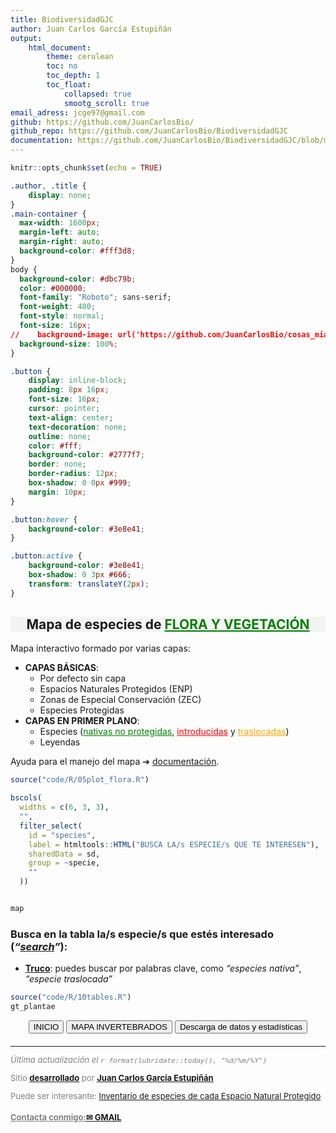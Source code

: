 ```yaml
---
title: BiodiversidadGJC
author: Juan Carlos García Estupiñán
output: 
    html_document:
        theme: cerulean
        toc: no
        toc_depth: 1
        toc_float: 
            collapsed: true
            smootg_scroll: true
email_adress: jcge97@gmail.com
github: https://github.com/JuanCarlosBio/ 
github_repo: https://github.com/JuanCarlosBio/BiodiversidadGJC
documentation: https://github.com/JuanCarlosBio/BiodiversidadGJC/blob/main/documents/info.md 
---
```


```r
knitr::opts_chunk$set(echo = TRUE)
```

<link rel="icon" href="figures/GC_mapa.png">

<link rel="preconnect" href="https://fonts.googleapis.com">
<link rel="preconnect" href="https://fonts.gstatic.com" crossorigin>
<link href="https://fonts.googleapis.com/css2?family=Montserrat:ital,wght@0,100..900;1,100..900&family=Roboto+Slab:wght@100..900&family=Roboto:ital,wght@0,100;0,300;0,400;0,500;0,700;0,900;1,100;1,300;1,400;1,500;1,700;1,900&display=swap" rel="stylesheet">

```css
.author, .title {
    display: none;
}
.main-container {
  max-width: 1600px;
  margin-left: auto;
  margin-right: auto;
  background-color: #fff3d8;
}
body {
  background-color: #dbc79b;
  color: #000000;
  font-family: "Roboto"; sans-serif;
  font-weight: 400;
  font-style: normal;
  font-size: 16px;
//    background-image: url('https://github.com/JuanCarlosBio/cosas_mias/blob/main/IMG_20240428_173528.jpg?raw=true');
  background-size: 100%;
}

.button {
    display: inline-block;
    padding: 8px 16px;
    font-size: 16px;
    cursor: pointer;
    text-align: center;
    text-decoration: none;
    outline: none;
    color: #fff;
    background-color: #2777f7;
    border: none;
    border-radius: 12px;
    box-shadow: 0 0px #999;
    margin: 10px;
}

.button:hover {
    background-color: #3e8e41;
}

.button:active {
    background-color: #3e8e41;
    box-shadow: 0 3px #666;
    transform: translateY(2px);
}
```

<center>
<div style="background-color: #F4F4F4; text-align: center;">
# **Mapa de especies de <span style='color: green'><u>FLORA Y VEGETACIÓN</u></span>**
</div>
</center>

Mapa interactivo formado por varias capas:

- **CAPAS BÁSICAS**:
  - Por defecto sin capa 
  - Espacios Naturales Protegidos (ENP) 
  - Zonas de Especial Conservación (ZEC) 
  - Especies Protegidas 
- **CAPAS EN PRIMER PLANO**:
  - Especies (<span style='color: green'><u>nativas no protegidas</u></span>, <span style='color: red'><u>introducidas</u></span> y <span style='color: orange'><u>traslocadas</u></span>)
  - Leyendas 

Ayuda para el manejo del mapa &#10132; [documentación](`r rmarkdown::metadata$documentation`).

```r
source("code/R/05plot_flora.R")

bscols(
  widths = c(6, 3, 3),
  "",
  filter_select(
    id = "species",
    label = htmltools::HTML("BUSCA LA/s ESPECIE/s QUE TE INTERESEN"),
    sharedData = sd,
    group = ~specie,
    ""
  ))


map
```

### **Busca en la tabla la/s especie/s que estés interesado (*"<u>search</u>"*):**

* **<u>Truco</u>**: puedes buscar por palabras clave, como *"especies nativa"*, *"especie traslocada"*

```r
source("code/R/10tables.R")
gt_plantae
```

<div style="text-align: center;">
<button class="button" onclick="window.location.href='./'">INICIO</button>
<button class="button" onclick="window.location.href='./invertebrates'">MAPA INVERTEBRADOS</button>
<button class="button" onclick="window.location.href='./data'">Descarga de datos y estadísticas</button>
</div>

<footer style="text align: center; margin-top: 20px; font-size: small; color: gray">
  <hr>
  <p><em>Última actualización el `r format(lubridate::today(), "%d/%m/%Y")`</em></p>
  <p>Sitio [<u>**desarrollado**</u>](`r rmarkdown::metadata$github_repo`) por [<u>**Juan Carlos García Estupiñán**</u>](`r rmarkdown::metadata$github`)</p>
  <p>Puede ser interesante: [Inventario de especies de cada Espacio Natural Protegido](https://juancarlosbio.github.io/inventario_especies_enp/)</p>
  <p><h4><u>Contacta conmigo:</u>[**&#x2709; GMAIL**](mailto:`r rmarkdown::metadata$email_adress`)</h4></p>
</footer>

  

